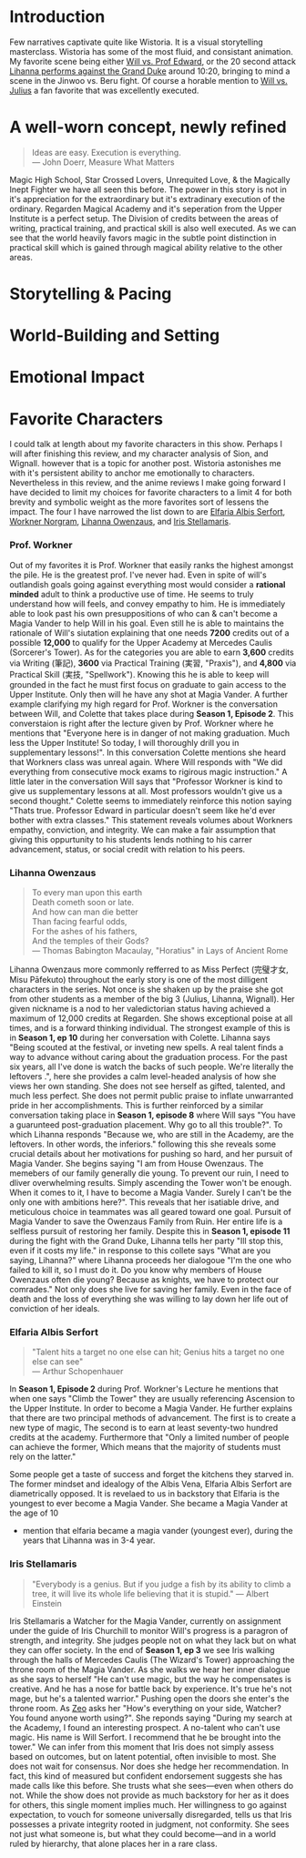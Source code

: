 <div className="flex flex-col items-center gap-8 mt-4 mb-8">
  <AnimeDisplay
    coverImage="https://i.postimg.cc/W4KZq98J/wistoria-wand-and-sword.jpg"
    title="Wistoria Wand & Sword"
    studio="Studio Actas"
    director="Keitaro Ishizaka"
    year={2025}
    episodes={12}
    genre="Fantasy/Adventure"
  />
  <RatingDisplay
    ratings={{
      story: 4.3,
      visuals: 4.8,
      audio: 4.1,
      characters: 4.5,
      direction: 4.2,
      atmosphere: 4.7,
    }}
  />
</div>



# Introduction 

<Dropcap>F</Dropcap>ew narratives captivate quite like Wistoria. It is a visual storytelling masterclass. Wistoria has some of the most fluid, and consistant animation. My favorite
scene being either [Will vs. Prof Edward](https://www.youtube.com/watch?v=TE6IiPtwaMg&pp=ygUXV2lsbCB2cyBlZHdhcmQgd2lzdG9yaWE%3D), or the 20 second attack [Lihanna performs against the Grand Duke](https://9animetv.to/watch/wistoria-wand-and-sword-19239?ep=128228) around 10:20,
bringing to mind a scene in the Jinwoo vs. Beru fight. Of course a horable mention to [Will vs. Julius](https://www.youtube.com/watch?v=xMOGiWGPBTQ&pp=ygUOd2lsbCB2cyBqdWxpdXM%3D) 
a fan favorite that was excellently executed. 

# A well-worn concept, newly refined

> Ideas are easy. Execution is everything.  
> ― John Doerr, Measure What Matters

<Dropcap>M</Dropcap>agic High School, Star Crossed Lovers, Unrequited Love, & the Magically Inept Fighter we have all seen this before. The power in this story is not 
in it's appreciation for the extraordinary but it's extradinary execution of the ordinary. Regarden Magical Academy and it's seperation from the Upper Institute is a perfect
setup. The Division of credits between the areas of writing, practical training, and practical skill is also well executed. As we can see that the world heavily favors magic 
in the subtle point distinction in practical skill which is gained through magical ability relative to the other areas.    


# Storytelling & Pacing 

# World-Building and Setting

# Emotional Impact 


# Favorite Characters 

<Dropcap>I</Dropcap> could talk at length about my favorite characters in this show. Perhaps I will after finishing this review, and my character analysis of Sion, and Wignall. however
that is a topic for another post. Wistoria astonishes me with it's persistent ability to anchor me emotionally to characters. Nevertheless in this review, and the anime reviews I make 
going forward I have decided to limit my choices for favorite characters to a limit 4 for both brevity and symbolic weight as the more favorites sort of lessens the impact. The four 
I have narrowed the list down to are [Elfaria Albis Serfort](https://wistoria.fandom.com/wiki/Elfaria_Albis_Serfort), [Workner Norgram](https://wistoria.fandom.com/wiki/Workner_Norgram), 
[Lihanna Owenzaus](https://wistoria.fandom.com/wiki/Lihanna_Owenzaus), and [Iris Stellamaris](https://wistoria.fandom.com/wiki/Iris_X._Stellamaris). 


### Prof. Workner
<Dropcap>O</Dropcap>ut of my favorites it is Prof. Workner that easily ranks the highest amongst the pile. He is the greatest prof. I've never had. Even in spite of 
will's outlandish goals going against everything most would consider a **rational minded** adult to think a productive use of time. He seems to truly understand how 
will feels, and convey empathy to him. He is immediately able to look past his own presuppositions of who can & can't become a Magia Vander to help Will in his goal. 
Even still he is able to maintains the rationale of Will's siutation explaining that one needs **7200** credits out of a possible **12,000** to qualify for the Upper
Academy at Mercedes Caulis (Sorcerer's Tower). As for the categories you are able to earn **3,600** credits via Writing (筆記), **3600** via Practical Training (実習, "Praxis"), and **4,800**
via Practical Skill (実技, "Spellwork"). Knowing this he is able to keep will grounded in the fact he must first focus on graduate to gain access to the Upper Institute. 
Only then will he have any shot at Magia Vander. A further example clarifying my high regard for Prof. Workner is the conversation between Will, and Colette
that takes place during **Season 1, Episode 2**. This converstaion is right after the lecture given by Prof. Workner where he mentions that "Everyone here is in danger
of not making graduation. Much less the Upper Institute! So today, I will thoroughly drill you in supplementary lessons!". In this conversation Colette mentions she 
heard that Workners class was unreal again. Where Will responds with "We did everything from consecutive mock exams to rigirous magic instruction." A little later in 
the conversation Will says that "Professor Workner is kind to give us supplementary lessons at all. Most professors wouldn't give us a second thought." Colette seems
to immediately reinforce this notion saying "Thats true. Professor Edward in particular doesn't seem like he'd ever bother with extra classes." This statement reveals 
volumes about Workners empathy, conviction, and integrity. We can make a fair assumption that giving this oppurtunity to his students lends nothing to his carrer advancement, 
status, or social credit with relation to his peers. 

### Lihanna Owenzaus
> To every man upon this earth   
>  Death cometh soon or late.  
>  And how can man die better  
>  Than facing fearful odds,  
>  For the ashes of his fathers,  
>  And the temples of their Gods?  
> — Thomas Babington Macaulay, "Horatius" in Lays of Ancient Rome

<Dropcap>L</Dropcap>ihanna Owenzaus more commonly refferred to as Miss Perfect (完璧才女, Misu Pāfekuto) throughout the early story is one of the most dilligent characters in the series. Not once is she shaken up 
by the praise she got from other students as a member of the big 3 (Julius, Lihanna, Wignall). Her given nickname is a nod to her valedictorian status having achieved a maximum of 12,000 credits at 
Regarden. She shows exceptional poise at all times, and is a forward thinking individual. The strongest example of this is in **Season 1, ep 10** during her conversation with Colette. 
Lihanna says "Being scouted at the festival, or inveting new spells. A real talent finds a way to advance without caring about the graduation process. For the past six years,
all I've done is watch the backs of such people. We're literally the leftovers .", here she provides a calm level-headed analysis of how she views her own standing. She does 
not see herself as gifted, talented, and much less perfect. She does not permit public praise to inflate unwarranted pride in her accomplishments. This is further reinforced by a similar 
conversation taking place in **Season 1, episode 8** where Will says "You have a guarunteed post-graduation placement. Why go to all this trouble?". To which Lihanna responds
"Because we, who are still in the Academy, are the leftovers. In other words, the inferiors." following this she reveals some crucial details about her motivations for pushing so hard, and 
her pursuit of Magia Vander. She begins saying "I am from House Owenzaus. The memebers of our family generally die young. To prevent our ruin, I need to dliver overwhelming results.
Simply ascending the Tower won't be enough. When it comes to it, I have to become a Magia Vander. Surely I can't be the only one with ambitions here?". This reveals that her 
isatiable drive, and meticulous choice in teammates was all geared toward one goal. Pursuit of Magia Vander to save the Owenzaus Family from Ruin. Her entire life is a selfless 
pursuit of restoring her family. Despite this in **Season 1, episode 11** during the fight with the Grand Duke, Lihanna tells her party "Ill stop this, even if it costs my life."
in response to this collete says "What are you saying, Lihanna?" where Lihanna proceeds her dialogoue "I'm the one who failed to kill it, so I must do it. Do you know why members of House Owenzaus often die young? 
Because as knights, we have to protect our comrades." Not only does she live for saving her family. Even in the face of death and the loss of everything she was willing to lay down
her life out of conviction of her ideals.

### Elfaria Albis Serfort

> "Talent hits a target no one else can hit; Genius hits a target no one else can see"  
> — Arthur Schopenhauer 

<Dropcap>I</Dropcap>n **Season 1, Episode 2** during Prof. Workner's Lecture he mentions that when one says "Climb the Tower" they are usually referencing Ascension to the Upper Institute. 
In order to become a Magia Vander. He further explains that there are two principal methods of advancement. The first is to create a new type of magic, The second is to 
earn at least seventy-two hundred credits at the academy. Furthermore that "Only a limited number of people can achieve the former, Which means that the majority of students
must rely on the latter."

Some people get a taste of success and forget the kitchens they starved in. The former mindset and idealogy of the Albis Vena, Elfaria Albis Serfort are diametrically opposed. 
It is revelaed to us in backstory that Elfaria is the youngest to ever become a Magia Vander. <Spoiler>She became a Magia Vander at the age of 10</Spoiler>

- mention that elfaria became a magia vander (youngest ever), during the years that Lihanna was in 3-4 year.


### Iris Stellamaris

> "Everybody is a genius. But if you judge a fish by its ability to climb a tree, it will live its whole life believing that it is stupid."
> — Albert Einstein

<Dropcap>I</Dropcap>ris Stellamaris a Watcher for the Magia Vander, currently on assignment under the guide of Iris Churchill to monitor Will's progress is a paragron of strength, and integrity. She judges people 
not on what they lack but on what they can offer society. In the end of **Season 1, ep 3** we see Iris walking through the halls of Mercedes Caulis (The Wizard's Tower) approaching the throne room 
of the Magia Vander. As she walks we hear her inner dialogue as she says to herself "He can't use magic, but the way he compensates is creative. And he has a nose for battle back by experience.
It's true he's not mage, but he's a talented warrior." Pushing open the doors she enter's the throne room. As [Zeo](https://wistoria.fandom.com/wiki/Zeo_Thorzeus_Reinbolt) asks her "How's everything on your side, Watcher?
You found anyone worth using?". She reponds saying "During my search at the Academy, I found an interesting prospect. A no-talent who can't use magic. His name is Will Serfort. I recommend that he be brought into the tower."
We can infer from this moment that Iris does not simply assess based on outcomes, but on latent potential, often invisible to most. She does not wait for consensus. Nor does she hedge her recommendation. 
In fact, this kind of measured but confident endorsement suggests she has made calls like this before. She trusts what she sees—even when others do not. While the show does not provide as much backstory for her as it does for others, 
this single moment implies much. Her willingness to go against expectation, to vouch for someone universally disregarded, tells us that Iris possesses a private integrity rooted in judgment, not conformity. She sees not just what someone is, 
but what they could become—and in a world ruled by hierarchy, that alone places her in a rare class.




<div className="flex flex-wrap justify-center gap-8 my-8">
  <div className="flex gap-8">
    <AnimeCharacterDisplay
      image="https://i.postimg.cc/50KFWsYt/elfaria-albis-serfort.jpg"
      characterName="Elfaria Albis Serfort"
      voiceActor="Akira Sekine"
      animeName="Wistoria Wand & Sword"
      animeYear={2025}
    />
    <AnimeCharacterDisplay
      image="https://i.postimg.cc/k5cbfJ7K/lihanna-owenzaus.png"
      characterName="Lihanna Owenzaus"
      voiceActor="Lynn"
      animeName="Wistoria Wand & Sword"
      animeYear={2025}
    />
  </div>
  <div className="flex gap-8">
    <AnimeCharacterDisplay
      image="https://i.postimg.cc/PqhDWpnd/workner-norgramwebp.webp"
      characterName="Workner Norgram"
      voiceActor=""
      animeName="Wistoria Wand & Sword"
      animeYear={2025}
    />
    <AnimeCharacterDisplay
      image="https://i.postimg.cc/Tw3WszPS/iris-stellamaris.png"
      characterName="Iris Stellamaris"
      voiceActor=""
      animeName="Wistoria Wand & Sword"
      animeYear={2025}
    />
  </div>
</div>
